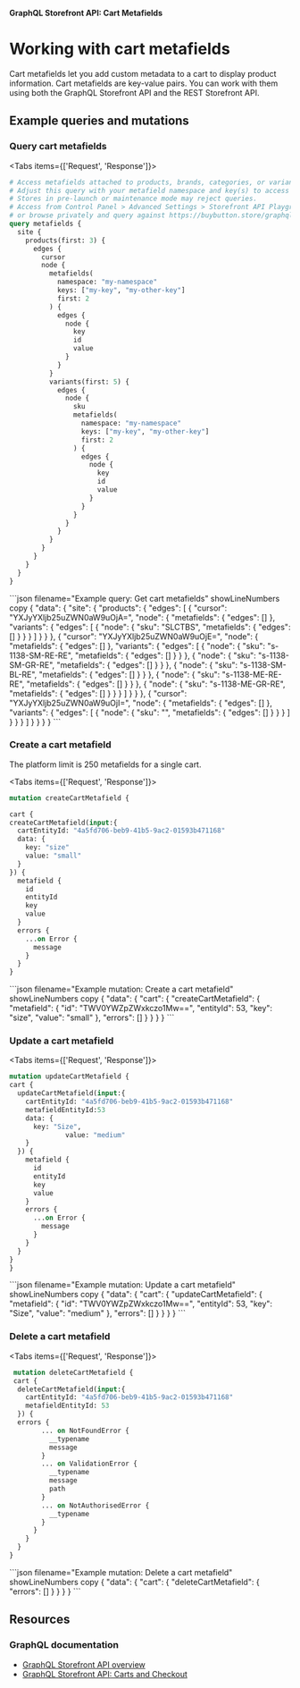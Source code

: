 **GraphQL Storefront API: Cart Metafields**

# Working with cart metafields

Cart metafields let you add custom metadata to a cart to display product information. Cart metafields are key-value pairs. You can work with them using both the GraphQL Storefront API and the REST Storefront API.

## Example queries and mutations

### Query cart metafields

<Tabs items={['Request', 'Response']}>
  <Tab>
```graphql filename="Example query: Get cart metafields" showLineNumbers copy 
# Access metafields attached to products, brands, categories, or variants
# Adjust this query with your metafield namespace and key(s) to access them
# Stores in pre-launch or maintenance mode may reject queries.
# Access from Control Panel > Advanced Settings > Storefront API Playground
# or browse privately and query against https://buybutton.store/graphql
query metafields {
  site {
    products(first: 3) {
      edges {
        cursor
        node {
          metafields(
            namespace: "my-namespace"
            keys: ["my-key", "my-other-key"]
            first: 2
          ) {
            edges {
              node {
                key
                id
                value
              }
            }
          }
          variants(first: 5) {
            edges {
              node {
                sku
                metafields(
                  namespace: "my-namespace"
                  keys: ["my-key", "my-other-key"]
                  first: 2
                ) {
                  edges {
                    node {
                      key
                      id
                      value
                    }
                  }
                }
              }
            }
          }
        }
      }
    }
  }
}
```
</Tab>
<Tab>
```json filename="Example query: Get cart metafields" showLineNumbers copy
{
  "data": {
    "site": {
      "products": {
        "edges": [
          {
            "cursor": "YXJyYXljb25uZWN0aW9uOjA=",
            "node": {
              "metafields": {
                "edges": []
              },
              "variants": {
                "edges": [
                  {
                    "node": {
                      "sku": "SLCTBS",
                      "metafields": {
                        "edges": []
                      }
                    }
                  }
                ]
              }
            }
          },
          {
            "cursor": "YXJyYXljb25uZWN0aW9uOjE=",
            "node": {
              "metafields": {
                "edges": []
              },
              "variants": {
                "edges": [
                  {
                    "node": {
                      "sku": "s-1138-SM-RE-RE",
                      "metafields": {
                        "edges": []
                      }
                    }
                  },
                  {
                    "node": {
                      "sku": "s-1138-SM-GR-RE",
                      "metafields": {
                        "edges": []
                      }
                    }
                  },
                  {
                    "node": {
                      "sku": "s-1138-SM-BL-RE",
                      "metafields": {
                        "edges": []
                      }
                    }
                  },
                  {
                    "node": {
                      "sku": "s-1138-ME-RE-RE",
                      "metafields": {
                        "edges": []
                      }
                    }
                  },
                  {
                    "node": {
                      "sku": "s-1138-ME-GR-RE",
                      "metafields": {
                        "edges": []
                      }
                    }
                  }
                ]
              }
            }
          },
          {
            "cursor": "YXJyYXljb25uZWN0aW9uOjI=",
            "node": {
              "metafields": {
                "edges": []
              },
              "variants": {
                "edges": [
                  {
                    "node": {
                      "sku": "",
                      "metafields": {
                        "edges": []
                      }
                    }
                  }
                ]
              }
            }
          }
        ]
      }
    }
  }
}
```
</Tab>
</Tabs>


### Create a cart metafield

<Callout type="info">
The platform limit is 250 metafields for a single cart. 
</Callout>

<Tabs items={['Request', 'Response']}>
  <Tab>
    
  ```graphql filename="Example mutation: Create a cart metafield" showLineNumbers copy 
  mutation createCartMetafield {
 
  cart {
  createCartMetafield(input:{
    cartEntityId: "4a5fd706-beb9-41b5-9ac2-01593b471168"
    data: {
      key: "size"
      value: "small"
    }
  }) {
    metafield {
      id
      entityId
      key
      value
    }
    errors {
      ...on Error {
        message
      }
    }
  }
```
</Tab>
  <Tab>
  ```json filename="Example mutation: Create a cart metafield" showLineNumbers copy
  {
  "data": {
    "cart": {
      "createCartMetafield": {
        "metafield": {
          "id": "TWV0YWZpZWxkczo1Mw==",
          "entityId": 53,
          "key": "size",
          "value": "small"
        },
        "errors": []
      }
    }
  }
}
```
  </Tab>
</Tabs>

### Update a cart metafield
<Tabs items={['Request', 'Response']}>
  <Tab>
  ```graphql filename="Example mutation: Update a cart metafield" showLineNumbers copy 
  mutation updateCartMetafield {
  cart {
    updateCartMetafield(input:{
      cartEntityId: "4a5fd706-beb9-41b5-9ac2-01593b471168"
      metafieldEntityId:53
      data: {
        key: "Size",
				value: "medium"
      }
    }) {
      metafield {
        id
        entityId
        key
        value
      }
      errors {
        ...on Error {
          message
        }
      }
    }
  }
}
```
</Tab>
  <Tab>
```json filename="Example mutation: Update a cart metafield" showLineNumbers copy
 {
  "data": {
    "cart": {
      "updateCartMetafield": {
        "metafield": {
          "id": "TWV0YWZpZWxkczo1Mw==",
          "entityId": 53,
          "key": "Size",
          "value": "medium"
        },
        "errors": []
      }
    }
  }
}
```
  </Tab>
</Tabs>

### Delete a cart metafield
<Tabs items={['Request', 'Response']}>
  <Tab>
```graphql filename="Example mutation: Delete a cart metafield" showLineNumbers copy 
 mutation deleteCartMetafield {
 cart {
  deleteCartMetafield(input:{
    cartEntityId: "4a5fd706-beb9-41b5-9ac2-01593b471168"
    metafieldEntityId: 53
  }) {
  errors {
        ... on NotFoundError {
          __typename
          message
        }
        ... on ValidationError {
          __typename
          message
          path
        }
        ... on NotAuthorisedError {
          __typename
        }
      }
    }
  }
}
```
</Tab>
  <Tab>
```json filename="Example mutation: Delete a cart metafield" showLineNumbers copy
{
  "data": {
    "cart": {
      "deleteCartMetafield": {
        "errors": []
      }
    }
  }
}
```
  </Tab>
</Tabs>

## Resources

### GraphQL documentation
- [GraphQL Storefront API overview](/docs/storefront/graphql)
- [GraphQL Storefront API: Carts and Checkout](/docs/storefront/cart-checkout/guide/graphql-storefront)
